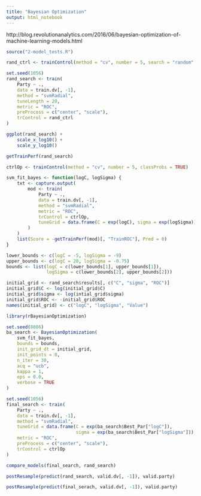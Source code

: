 ```yaml
---
title: "Bayesian Optimization"
output: html_notebook
---
```


http://blog.revolutionanalytics.com/2016/06/bayesian-optimization-of-machine-learning-models.html

```r
source("2-model_tests.R")
```

```r
rand_ctrl <- trainControl(method = "cv", number = 5, search = "random", classProbs = TRUE)
```

```r
set.seed(1056)
rand_search <- train(
    Party ~ .,
    data = train.dv[, -1],
    method = "svmRadial",
    tuneLength = 20,
    metric = "ROC",
    preProcess = c("center", "scale"),
    trControl = rand_ctrl
)
```

```r
ggplot(rand_search) +
    scale_x_log10() +
    scale_y_log10()
```

```r
getTrainPerf(rand_search)
```


```r
ctrlOp <- trainControl(method = "cv", number = 5, classProbs = TRUE)
```

```r
svm_fit_bayes <- function(logC, logSigma) {
    txt <- capture.output(
        mod <- train(
            Party ~ .,
            data = train.dv[, -1],
            method = "svmRadial",
            metric = "ROC",
            trControl = ctrlOp,
            tuneGrid = data.frame(C = exp(logC), sigma = exp(logSigma))
        )
    )
    list(Score = -getTrainPerf(mod)[, "TrainROC"], Pred = 0)
}
```

```r
lower_bounds <- c(logC = -5, logSigma = -9)
upper_bounds <- c(logC = 20, logSigma = -0.75)
bounds <- list(logC = c(lower_bounds[1], upper_bounds[1]),
               logSigma = c(lower_bounds[2], upper_bounds[2]))
```

```r
initial_grid <- rand_search$results[, c("C", "sigma", "ROC")]
initial_grid$C <- log(initial_grid$C)
initial_grid$sigma <- log(intial_grid$sigma)
initial_grid$ROC <- -initial_grid$ROC
names(initial_grid) <- c("logC", "logSigma", "Value")
```

```r
library(rBayesianOptimization)

set.seed(8086)
ba_search <- BayesianOptimization(
    svm_fit_bayes,
    bounds = bounds,
    init_grid_dt = initial_grid,
    init_points = 0,
    n_iter = 30,
    acq = "ucb",
    kappa = 1,
    eps = 0.0,
    verbose = TRUE
)
```

```r
set.seed(1056)
final_search <- train(
    Party ~ .,
    data = train.dv[, -1],
    method = "svmRadial",
    tuneGrid = data.frame(C = exp(ba_search$Best_Par["logC"]), 
                          sigma = exp(ba_search$Best_Par["logSigma"])),
    metric = "ROC",
    preProcess = c("center", "scale"),
    trControl = ctrlOp
)
```

```r
compare_models(final_search, rand_search)
```

```r
postResample(predict(rand_search, valid.dv[, -1]), valid.party)
```

```r
postResample(predict(final_serach, valid.dv[, -1]), valid.party)
```



